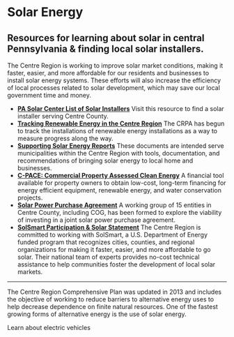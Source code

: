 
# <Sun /> Solar Energy

## Resources for learning about solar in central Pennsylvania & finding local solar installers.

The Centre Region is working to improve solar market conditions, making it faster, easier, and more affordable for our residents and businesses to install solar energy systems. These efforts will also increase the efficiency of local processes related to solar development, which may save our local government time and money.

- **[PA Solar Center List of Solar Installers](http://pasolarcenter.org/qualified-solar-developer-directory/)**
  Visit this resource to find a solar installer serving Centre County.
- **[Tracking Renewable Energy in the Centre Region](https://www.crcog.net/index.asp?SEC={B594F84F-1F84-4C8B-A2FF-D2CA54E55857})**
  The CRPA has begun to track the installations of renewable energy installations as a way to measure progress along the way.
- **[Supporting Solar Energy Reports](https://www.crcog.net/index.asp?SEC={1707768B-6DE4-4296-BA60-03F09E0D2483})**
  These documents are intended serve municipalities within the Centre Region with tools, documentation, and recommendations of bringing solar energy to local home and businesses.
- **[C-PACE: Commercial Property Assessed Clean Energy](https://www.crcog.net/index.asp?SEC=31CFE584-29C0-4789-A5EE-E96C14D8F6FC&DE=F57F37F9-480C-42DD-A26D-2C06152573E2)**
  A financial tool available for property owners to obtain low-cost, long-term financing for energy efficient equipment, renewable energy, and water conservation projects.
- **[Solar Power Purchase Agreement](https://www.crcog.net/index.asp?SEC={6CD612BA-3193-4763-9A6F-A5A490E4C980})**
  A working group of 15 entities in Centre County, including COG, has been formed to explore the viability of investing in a joint solar power purchase agreement.
- **[SolSmart Participation & Solar Statement](https://www.crcog.net/index.asp?SEC={67A39BAA-0E69-4B54-9D85-E58A1A98F94D})**
  The Centre Region is committed to working with SolSmart, a U.S. Department of Energy funded program that recognizes cities, counties, and regional organizations for making it faster, easier, and more affordable to go solar. Their national team of experts provides no-cost technical assistance to help communities foster the development of local solar markets.

---

The Centre Region Comprehensive Plan was updated in 2013 and includes the objective of working to reduce barriers to alternative energy uses to help decrease dependence on finite natural resources. One of the fastest growing forms of alternative energy is the use of solar energy.

<NavCard color="aqua" to="/electric-vehicles" icon={Lightning}>
  Learn about electric vehicles
</NavCard>
